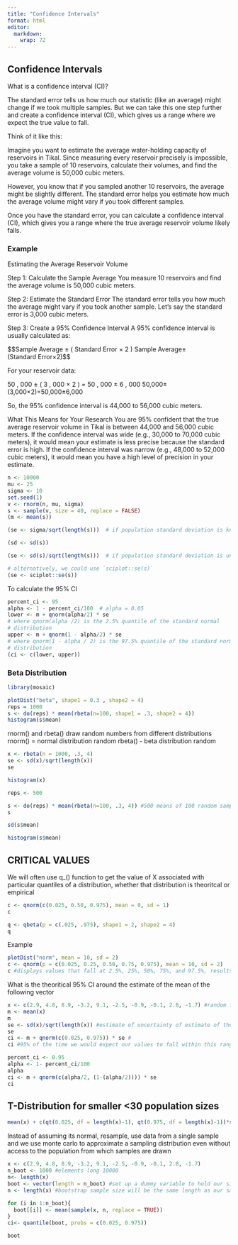 ```yaml
---
title: "Confidence Intervals"
format: html
editor: 
  markdown: 
    wrap: 72
---
```


## Confidence Intervals

What is a confidence interval (CI)?

The standard error tells us how much our statistic (like an average)
might change if we took multiple samples. But we can take this one step
further and create a confidence interval (CI), which gives us a range
where we expect the true value to fall.

Think of it like this:

Imagine you want to estimate the average water-holding capacity of
reservoirs in Tikal. Since measuring every reservoir precisely is
impossible, you take a sample of 10 reservoirs, calculate their volumes,
and find the average volume is 50,000 cubic meters.

However, you know that if you sampled another 10 reservoirs, the average
might be slightly different. The standard error helps you estimate how
much the average volume might vary if you took different samples.

Once you have the standard error, you can calculate a confidence
interval (CI), which gives you a range where the true average reservoir
volume likely falls.

### Example

Estimating the Average Reservoir Volume

Step 1: Calculate the Sample Average You measure 10 reservoirs and find
the average volume is 50,000 cubic meters.

Step 2: Estimate the Standard Error The standard error tells you how
much the average might vary if you took another sample. Let’s say the
standard error is 3,000 cubic meters.

Step 3: Create a 95% Confidence Interval A 95% confidence interval is
usually calculated as:

\$\$Sample Average ± ( Standard Error × 2 )
Sample Average±(Standard Error×2)\$\$

For your reservoir data:

50 , 000 ± ( 3 , 000 × 2 ) = 50 , 000 ± 6 , 000
50,000±(3,000×2)=50,000±6,000

So, the 95% confidence interval is 44,000 to 56,000 cubic meters.

What This Means for Your Research You are 95% confident that the true
average reservoir volume in Tikal is between 44,000 and 56,000 cubic
meters. If the confidence interval was wide (e.g., 30,000 to 70,000
cubic meters), it would mean your estimate is less precise because the
standard error is high. If the confidence interval was narrow (e.g.,
48,000 to 52,000 cubic meters), it would mean you have a high level of
precision in your estimate.

```r
n <- 10000
mu <- 25
sigma <- 10
set.seed(1)
v <- rnorm(n, mu, sigma)
s <- sample(v, size = 40, replace = FALSE)
(m <- mean(s))
```

```r
(se <- sigma/sqrt(length(s)))  # if population standard deviation is known
```

```r
(sd <- sd(s))
```

```r
(se <- sd(s)/sqrt(length(s)))  # if population standard deviation is unknown
```

```r
# alternatively, we could use `sciplot::se(s)`
(se <- sciplot::se(s))
```

To calculate the 95% CI

```r
percent_ci <- 95
alpha <- 1 - percent_ci/100  # alpha = 0.05
lower <- m + qnorm(alpha/2) * se
# where qnorm(alpha /2) is the 2.5% quantile of the standard normal
# distribution
upper <- m + qnorm(1 - alpha/2) * se
# where qnorm(1 - alpha / 2) is the 97.5% quantile of the standard normal
# distribution
(ci <- c(lower, upper))
```

### Beta Distribution

```r
library(mosaic)
```

```r
plotDist("beta", shape1 = 0.3 , shape2 = 4)
reps = 1000
s <- do(reps) * mean(rbeta(n=100, shape1 = .3, shape2 = 4))
histogram(s$mean)
```

rnorm() and rbeta() draw random numbers from different distributions
rnorm() = normal distribution random rbeta() - beta distribution random

```r
x <- rbeta(n = 1000, .3, 4)
se <- sd(x)/sqrt(length(x))
se
```

```r
histogram(x)
```

```r
reps <- 500

s <- do(reps) * mean(rbeta(n=100, .3, 4)) #500 means of 100 random samples
s
```

```r
sd(s$mean)
```

```r
histogram(s$mean)
```

## CRITICAL VALUES

We will often use q\_() function to get the value of X associated with
particular quantiles of a distribution, whether that distribution is
theoritcal or empirical

```r
c <- qnorm(c(0.025, 0.50, 0.975), mean = 0, sd = 1)
c
```

```r
q <- qbeta(p = c(.025, .975), shape1 = 2, shape2 = 4)
q
```

Example

```r
plotDist("norm", mean = 10, sd = 2)
c <- qnorm(p = c(0.025, 0.25, 0.50, 0.75, 0.975), mean = 10, sd = 2)
c #displays values that fall at 2.5%, 25%, 50%, 75%, and 97.5%, results are our critical values
```

What is the theoritical 95% CI around the estimate of the mean of the
following vector

```r
x <- c(2.9, 4.8, 8.9, -3.2, 9.1, -2.5, -0.9, -0.1, 2.8, -1.7) #random ten numbers from a normal distribution
m <- mean(x)
m
se <- sd(x)/sqrt(length(x)) #estimate of uncertainty of estimate of the mean based on my ten
se
ci <- m + qnorm(c(0.025, 0.975)) * se #
ci #95% of the time we would expect our values to fall within this range
```

```r
percent_ci <- 0.95
alpha <- 1- percent_ci/100
alpha
ci <- m + qnorm(c(alpha/2, (1-(alpha/2)))) * se
ci
```

## T-Distribution for smaller \<30 population sizes

```r
mean(x) + c(qt(0.025, df = length(x)-1), qt(0.975, df = length(x)-1))*sd(x)/sqrt(length(x))
```

Instead of assuming its normal, resample, use data from a single sample
and we use monte carlo to approximate a sampling distribution even
without access to the population from which samples are drawn

```r
x <- c(2.9, 4.8, 8.9, -3.2, 9.1, -2.5, -0.9, -0.1, 2.8, -1.7)
n_boot <- 1000 #elements long 10000
n<- length(x)
boot <- vector(length = n_boot) #set up a dummy variable to hold our simulations
n <- length(x) #bootstrap sample size will be the same length as our sample data

for (i in 1:n_boot){
  boot[[i]] <- mean(sample(x, n, replace = TRUE))
}
ci<- quantile(boot, probs = c(0.025, 0.975))
```

```r
boot
```
